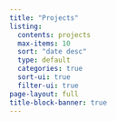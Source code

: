 ---
title: "Projects"
listing:
  contents: projects
  max-items: 10
  sort: "date desc"
  type: default
  categories: true
  sort-ui: true
  filter-ui: true
page-layout: full
title-block-banner: true
---


